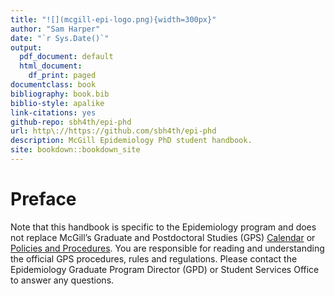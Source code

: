 ```yaml
--- 
title: "![](mcgill-epi-logo.png){width=300px}"
author: "Sam Harper"
date: "`r Sys.Date()`"
output:
  pdf_document: default
  html_document:
    df_print: paged
documentclass: book
bibliography: book.bib
biblio-style: apalike
link-citations: yes
github-repo: sbh4th/epi-phd
url: http\://https://github.com/sbh4th/epi-phd
description: McGill Epidemiology PhD student handbook.
site: bookdown::bookdown_site
---
```


# Preface {-}

Note that this handbook is specific to the Epidemiology program and does not replace McGill's Graduate and Postdoctoral Studies (GPS) [Calendar](https://www.mcgill.ca/students/courses/calendars/) or [Policies and Procedures](https://www.mcgill.ca/gps/students/policies-and-guidelines). You are responsible for reading and understanding the official GPS procedures, rules and regulations. Please contact the Epidemiology Graduate Program Director (GPD) or Student Services Office to answer any questions.
